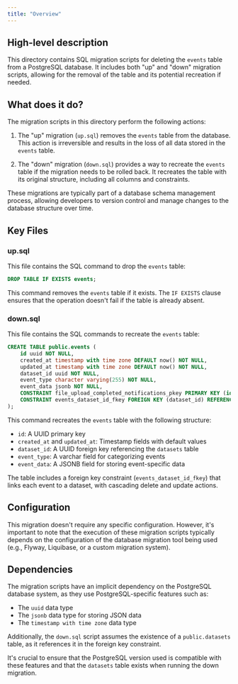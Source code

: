 ```yaml
---
title: "Overview"
---
```


## High-level description
This directory contains SQL migration scripts for deleting the `events` table from a PostgreSQL database. It includes both "up" and "down" migration scripts, allowing for the removal of the table and its potential recreation if needed.

## What does it do?
The migration scripts in this directory perform the following actions:

1. The "up" migration (`up.sql`) removes the `events` table from the database. This action is irreversible and results in the loss of all data stored in the `events` table.

2. The "down" migration (`down.sql`) provides a way to recreate the `events` table if the migration needs to be rolled back. It recreates the table with its original structure, including all columns and constraints.

These migrations are typically part of a database schema management process, allowing developers to version control and manage changes to the database structure over time.

## Key Files

### up.sql
This file contains the SQL command to drop the `events` table:

```sql
DROP TABLE IF EXISTS events;
```

This command removes the `events` table if it exists. The `IF EXISTS` clause ensures that the operation doesn't fail if the table is already absent.

### down.sql
This file contains the SQL commands to recreate the `events` table:

```sql
CREATE TABLE public.events (
    id uuid NOT NULL,
    created_at timestamp with time zone DEFAULT now() NOT NULL,
    updated_at timestamp with time zone DEFAULT now() NOT NULL,
    dataset_id uuid NOT NULL,
    event_type character varying(255) NOT NULL,
    event_data jsonb NOT NULL,
    CONSTRAINT file_upload_completed_notifications_pkey PRIMARY KEY (id),
    CONSTRAINT events_dataset_id_fkey FOREIGN KEY (dataset_id) REFERENCES public.datasets(id) ON DELETE CASCADE ON UPDATE CASCADE
);
```

This command recreates the `events` table with the following structure:
- `id`: A UUID primary key
- `created_at` and `updated_at`: Timestamp fields with default values
- `dataset_id`: A UUID foreign key referencing the `datasets` table
- `event_type`: A varchar field for categorizing events
- `event_data`: A JSONB field for storing event-specific data

The table includes a foreign key constraint (`events_dataset_id_fkey`) that links each event to a dataset, with cascading delete and update actions.

## Configuration
This migration doesn't require any specific configuration. However, it's important to note that the execution of these migration scripts typically depends on the configuration of the database migration tool being used (e.g., Flyway, Liquibase, or a custom migration system).

## Dependencies
The migration scripts have an implicit dependency on the PostgreSQL database system, as they use PostgreSQL-specific features such as:
- The `uuid` data type
- The `jsonb` data type for storing JSON data
- The `timestamp with time zone` data type

Additionally, the `down.sql` script assumes the existence of a `public.datasets` table, as it references it in the foreign key constraint.

It's crucial to ensure that the PostgreSQL version used is compatible with these features and that the `datasets` table exists when running the down migration.